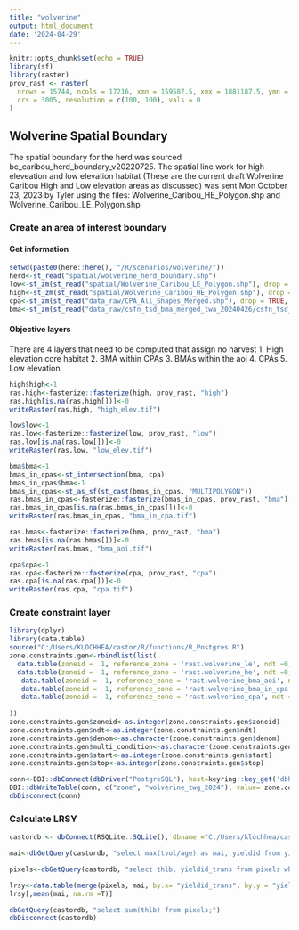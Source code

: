 ```yaml
---
title: "wolverine"
output: html_document
date: '2024-04-29'
---
```


```r
knitr::opts_chunk$set(echo = TRUE)
library(sf)
library(raster)
prov_rast <- raster(
  nrows = 15744, ncols = 17216, xmn = 159587.5, xmx = 1881187.5, ymn = 173787.5, ymx = 1748187.5, 
  crs = 3005, resolution = c(100, 100), vals = 0
)
```

## Wolverine Spatial Boundary
The spatial boundary for the herd was sourced bc_caribou_herd_boundary_v20220725. The spatial line work for high eleveation and low elevation habitat (These are the current draft Wolverine Caribou High and Low elevation areas as discussed) was sent Mon October 23, 2023 by Tyler using the files: Wolverine_Caribou_HE_Polygon.shp and Wolverine_Caribou_LE_Polygon.shp

### Create an area of interest boundary
#### Get information 
```r
setwd(paste0(here::here(), "/R/scenarios/wolverine/"))
herd<-st_read("spatial/wolverine_herd_boundary.shp")
low<-st_zm(st_read("spatial/Wolverine_Caribou_LE_Polygon.shp"), drop = TRUE, what = "ZM")
high<-st_zm(st_read("spatial/Wolverine_Caribou_HE_Polygon.shp"), drop = TRUE, what = "ZM")
cpa<-st_zm(st_read("data_raw/CPA_All_Shapes_Merged.shp"), drop = TRUE, what = "ZM")
bma<-st_zm(st_read("data_raw/csfn_tsd_bma_merged_twa_20240426/csfn_tsd_bma_merged_20240426.shp"), drop = TRUE, what = "ZM")
```
#### Objective layers
There are 4 layers that need to be computed that assign no harvest
1. High elevation core habitat
2. BMA within CPAs
3. BMAs within the aoi
4. CPAs
5. Low elevation

```r
high$high<-1
ras.high<-fasterize::fasterize(high, prov_rast, "high")
ras.high[is.na(ras.high[])]<-0
writeRaster(ras.high, "high_elev.tif")

low$low<-1
ras.low<-fasterize::fasterize(low, prov_rast, "low")
ras.low[is.na(ras.low[])]<-0
writeRaster(ras.low, "low_elev.tif")

bma$bma<-1
bmas_in_cpas<-st_intersection(bma, cpa)
bmas_in_cpas$bma<-1
bmas_in_cpas<-st_as_sf(st_cast(bmas_in_cpas, "MULTIPOLYGON"))
ras.bmas_in_cpas<-fasterize::fasterize(bmas_in_cpas, prov_rast, "bma")
ras.bmas_in_cpas[is.na(ras.bmas_in_cpas[])]<-0
writeRaster(ras.bmas_in_cpas, "bma_in_cpa.tif")

ras.bmas<-fasterize::fasterize(bma, prov_rast, "bma")
ras.bmas[is.na(ras.bmas[])]<-0
writeRaster(ras.bmas, "bma_aoi.tif")

cpa$cpa<-1
ras.cpa<-fasterize::fasterize(cpa, prov_rast, "cpa")
ras.cpa[is.na(ras.cpa[])]<-0
writeRaster(ras.cpa, "cpa.tif")
```

### Create constraint layer
```r
library(dplyr)
library(data.table)
source("C:/Users/KLOCHHEA/castor/R/functions/R_Postgres.R")
zone.constraints.gen<-rbindlist(list(
  data.table(zoneid =  1, reference_zone = 'rast.wolverine_le', ndt =0, variable= 'age', threshold = 0, type = 'nh', percentage = 0, multi_condition =NA, denom =NA, start = 0, stop = 250),
  data.table(zoneid =  1, reference_zone = 'rast.wolverine_he', ndt =0, variable= 'age', threshold = 0, type = 'nh', percentage = 0, multi_condition =NA, denom =NA, start = 0, stop = 250),
   data.table(zoneid =  1, reference_zone = 'rast.wolverine_bma_aoi', ndt =0, variable= 'age', threshold = 0, type = 'nh', percentage = 0, multi_condition =NA, denom =NA, start = 0, stop = 250),
   data.table(zoneid =  1, reference_zone = 'rast.wolverine_bma_in_cpa', ndt =0, variable= 'age', threshold = 0, type = 'nh', percentage = 0, multi_condition =NA, denom =NA, start = 0, stop = 250),
   data.table(zoneid =  1, reference_zone = 'rast.wolverine_cpa', ndt =0, variable= 'age', threshold = 0, type = 'nh', percentage = 0, multi_condition =NA, denom =NA, start = 0, stop = 250)
  
))
zone.constraints.gen$zoneid<-as.integer(zone.constraints.gen$zoneid)
zone.constraints.gen$ndt<-as.integer(zone.constraints.gen$ndt)
zone.constraints.gen$denom<-as.character(zone.constraints.gen$denom)
zone.constraints.gen$multi_condition<-as.character(zone.constraints.gen$multi_condition)
zone.constraints.gen$start<-as.integer(zone.constraints.gen$start)
zone.constraints.gen$stop<-as.integer(zone.constraints.gen$stop)

conn<-DBI::dbConnect(dbDriver("PostgreSQL"), host=keyring::key_get('dbhost', keyring = 'postgreSQL'), dbname = keyring::key_get('dbname', keyring = 'postgreSQL'), port='5432' ,user=keyring::key_get('dbuser', keyring = 'postgreSQL') ,password= keyring::key_get('dbpass', keyring = 'postgreSQL'))
DBI::dbWriteTable(conn, c("zone", "wolverine_twg_2024"), value= zone.constraints.gen, row.names = FALSE, overwrite = TRUE) 
dbDisconnect(conn)
```

### Calculate LRSY
```r
castordb <- dbConnect(RSQLite::SQLite(), dbname ="C:/Users/klochhea/castor/R/scenarios/wolverine/wolverine_castordb.sqlite")

mai<-dbGetQuery(castordb, "select max(tvol/age) as mai, yieldid from yields where yieldid  > 0 group by yieldid ;")

pixels<-dbGetQuery(castordb, "select thlb, yieldid_trans from pixels where thlb > 0 ;")

lrsy<-data.table(merge(pixels, mai, by.x= "yieldid_trans", by.y = "yieldid"), all.x =T)
lrsy[,mean(mai, na.rm =T)]

dbGetQuery(castordb, "select sum(thlb) from pixels;")
dbDisconnect(castordb)
```